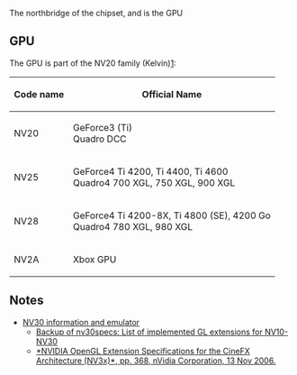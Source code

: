 The northbridge of the chipset, and is the GPU

== GPU ==

The GPU is part of the NV20 family (Kelvin)[https://nouveau.freedesktop.org/wiki/CodeNames/]:

{| class="wikitable"
! Code name !! Official Name
|-
|NV20 || GeForce3 (Ti)<br>Quadro DCC
|-
|NV25 || GeForce4 Ti 4200, Ti 4400, Ti 4600<br>Quadro4 700 XGL, 750 XGL, 900 XGL
|-
|NV28 || GeForce4 Ti 4200-8X, Ti 4800 (SE), 4200 Go<br>Quadro4 780 XGL, 980 XGL
|-
|NV2A || Xbox GPU 
|}

== Notes ==

* [https://web-beta.archive.org/web/20030207073141/http://developer.nvidia.com:80/view.asp?IO=nv30_emulation NV30 information and emulator]
** [https://web.archive.org/web/20070105072020/http://www.cs.virginia.edu/~gfx/Courses/2002/RealTime.fall.02/Cg/nv30specs.pdf Backup of nv30specs: List of implemented GL extensions for NV10-NV30]
** [https://developer.download.nvidia.com/opengl/specs/nv30specs.pdf *NVIDIA OpenGL Extension Specifications for the CineFX Architecture (NV3x)*, pp. 368, nVidia Corporation, 13 Nov 2006.]